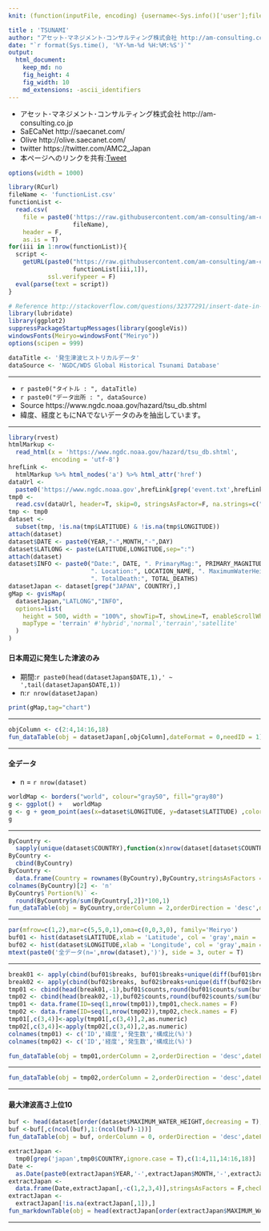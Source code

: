 ```yaml
---
knit: (function(inputFile, encoding) {username<-Sys.info()['user'];fileName<-'defaultPath.csv';pathToFile <-paste0('C:/Users/', username,'/Desktop/pathToCSV/');setwd(pathToFile);buf0<-read.csv(fileName,header = F,skip = 0,stringsAsFactor = F,check.names = F,fileEncoding = 'utf-8');rmarkdown::render(inputFile, encoding = encoding, output_file = paste0('C:/Users/',username,buf0[2,1],'charts/','am-consulting.co.jp-TSUNAMI.html')) })

title : 'TSUNAMI'
author: "アセット･マネジメント･コンサルティング株式会社 http://am-consulting.co.jp"
date: "`r format(Sys.time(), '%Y-%m-%d %H:%M:%S')`"
output: 
  html_document:
    keep_md: no
    fig_height: 4
    fig_width: 10
    md_extensions: -ascii_identifiers 
---
```

<link href="http://knowledgevault.saecanet.com/components/rmarkdown-html.css" rel="stylesheet">
<style>.main-container {max-width : 1000px;}</style>
<script src="http://knowledgevault.saecanet.com/components/JavascriptCode.js"></script>

- アセット･マネジメント･コンサルティング株式会社 http://am-consulting.co.jp
- SaECaNet http://saecanet.com/
- Olive http://olive.saecanet.com/
- twitter https://twitter.com/AMC2_Japan
- 本ページへのリンクを共有:<a href="https://twitter.com/share" class="twitter-share-button" data-via="AMC2_Japan" data-size="large">Tweet</a> <script>!function(d,s,id){var js,fjs=d.getElementsByTagName(s)[0],p=/^http:/.test(d.location)?'http':'https';if(!d.getElementById(id)){js=d.createElement(s);js.id=id;js.src=p+'://platform.twitter.com/widgets.js';fjs.parentNode.insertBefore(js,fjs);}}(document, 'script', 'twitter-wjs');</script>

```r
options(width = 1000)
```

```r
library(RCurl)
fileName <- 'functionList.csv'
functionList <-
  read.csv(
    file = paste0('https://raw.githubusercontent.com/am-consulting/am-consulting.github.io/master/csv/',
                  fileName),
    header = F,
    as.is = T)
for(iii in 1:nrow(functionList)){
  script <- 
    getURL(paste0("https://raw.githubusercontent.com/am-consulting/am-consulting.github.io/master/", 
                  functionList[iii,1]),
           ssl.verifypeer = F)
  eval(parse(text = script))
}
```

```r
# Reference http://stackoverflow.com/questions/32377291/insert-date-in-filename-while-knitting-document-using-rstudio-knit-button
library(lubridate)
library(ggplot2)
suppressPackageStartupMessages(library(googleVis))
windowsFonts(Meiryo=windowsFont("Meiryo"))
options(scipen = 999)
```

```r
dataTitle <- '発生津波ヒストリカルデータ'
dataSource <- 'NGDC/WDS Global Historical Tsunami Database'
```

***

- `r paste0("タイトル : ", dataTitle)`
- `r paste0("データ出所 : ", dataSource)`
- Source https://www.ngdc.noaa.gov/hazard/tsu_db.shtml
- 緯度、経度ともにNAでないデータのみを抽出しています。

***

```r
library(rvest)
htmlMarkup <- 
  read_html(x = 'https://www.ngdc.noaa.gov/hazard/tsu_db.shtml',
            encoding = 'utf-8')
hrefLink <-
  htmlMarkup %>% html_nodes('a') %>% html_attr('href')
dataUrl <-
  paste0('https://www.ngdc.noaa.gov',hrefLink[grep('event.txt',hrefLink)])
tmp0 <- 
  read.csv(dataUrl, header=T, skip=0, stringsAsFactor=F, na.strings=c("NA"), sep="\t", check.names=F)
tmp <- tmp0
dataset <- 
  subset(tmp, !is.na(tmp$LATITUDE) & !is.na(tmp$LONGITUDE))
attach(dataset)
dataset$DATE <- paste0(YEAR,"-",MONTH,"-",DAY)
dataset$LATLONG <- paste(LATITUDE,LONGITUDE,sep=":")
attach(dataset)
dataset$INFO <- paste0("Date:", DATE, ". PrimaryMag:", PRIMARY_MAGNITUDE, 
                       ". Location:", LOCATION_NAME, ". MaximumWaterHeight:", MAXIMUM_WATER_HEIGHT, 
                       ". TotalDeath:", TOTAL_DEATHS)
datasetJapan <- dataset[grep("JAPAN", COUNTRY),]
gMap <- gvisMap(
  datasetJapan,"LATLONG","INFO",
  options=list(
    height = 500, width = "100%", showTip=T, showLine=T, enableScrollWheel=T, useMapTypeControl=T, 
    mapType = 'terrain' #'hybrid','normal','terrain','satellite'
  )
)
```

#### 日本周辺に発生した津波のみ
- 期間:`r paste0(head(datasetJapan$DATE,1),' ~ ',tail(datasetJapan$DATE,1))`
- n:`r nrow(datasetJapan)`

```r
print(gMap,tag="chart")
```

***

```r
objColumn <- c(2:4,14:16,18)
fun_dataTable(obj = datasetJapan[,objColumn],dateFormat = 0,needID = 1)
```

***
#### 全データ
- n = `r nrow(dataset)`

```r
worldMap <- borders("world", colour="gray50", fill="gray80")
g <- ggplot() +   worldMap
g <- g + geom_point(aes(x=dataset$LONGITUDE, y=dataset$LATITUDE) ,color="red", size=1) 
g
```

***

```r
ByCountry <- 
  sapply(unique(dataset$COUNTRY),function(x)nrow(dataset[dataset$COUNTRY==x,]))
ByCountry <-
  cbind(ByCountry)
ByCountry <-
  data.frame(Country = rownames(ByCountry),ByCountry,stringsAsFactors = F,check.names = F,row.names = NULL)
colnames(ByCountry)[2] <- 'n'
ByCountry$`Portion(%)` <-
  round(ByCountry$n/sum(ByCountry[,2])*100,1)
fun_dataTable(obj = ByCountry,orderColumn = 2,orderDirection = 'desc',dateFormat = 0)
```

***

```r
par(mfrow=c(1,2),mar=c(5,5,0,1),oma=c(0,0,3,0), family='Meiryo')
buf01 <- hist(dataset$LATITUDE,xlab = 'Latitude', col = 'gray',main = '')
buf02 <- hist(dataset$LONGITUDE,xlab = 'Longitude', col = 'gray',main = '')
mtext(paste0('全データ(n=',nrow(dataset),')'), side = 3, outer = T)
```

***

```r
break01 <- apply(cbind(buf01$breaks, buf01$breaks+unique(diff(buf01$breaks))), 1, paste, collapse="~")
break02 <- apply(cbind(buf02$breaks, buf02$breaks+unique(diff(buf02$breaks))), 1, paste, collapse="~")
tmp01 <- cbind(head(break01,-1),buf01$counts,round(buf01$counts/sum(buf01$counts)*100,1))
tmp02 <- cbind(head(break02,-1),buf02$counts,round(buf02$counts/sum(buf02$counts)*100,1))
tmp01 <- data.frame(ID=seq(1,nrow(tmp01)),tmp01,check.names = F)
tmp02 <- data.frame(ID=seq(1,nrow(tmp02)),tmp02,check.names = F)
tmp01[,c(3,4)]<-apply(tmp01[,c(3,4)],2,as.numeric)
tmp02[,c(3,4)]<-apply(tmp02[,c(3,4)],2,as.numeric)
colnames(tmp01) <- c('ID','緯度','発生数','構成比(%)')
colnames(tmp02) <- c('ID','経度','発生数','構成比(%)')
```

```r
fun_dataTable(obj = tmp01,orderColumn = 2,orderDirection = 'desc',dateFormat = 0)
```

***

```r
fun_dataTable(obj = tmp02,orderColumn = 2,orderDirection = 'desc',dateFormat = 0)
```

***
#### 最大津波高さ上位10

```r
buf <- head(dataset[order(dataset$MAXIMUM_WATER_HEIGHT,decreasing = T),c(2:4,12,14:16,18)],20)
buf <-buf[,c(ncol(buf),1:(ncol(buf)-1))]
fun_dataTable(obj = buf, orderColumn = 0, orderDirection = 'desc',dateFormat = 0)
```

```r
extractJapan <-
  tmp0[grep('japan',tmp0$COUNTRY,ignore.case = T),c(1:4,11,14:16,18)]
Date <-
  as.Date(paste0(extractJapan$YEAR,'-',extractJapan$MONTH,'-',extractJapan$DAY))
extractJapan <-
  data.frame(Date,extractJapan[,-c(1,2,3,4)],stringsAsFactors = F,check.names = F,row.names = NULL)
extractJapan <-
  extractJapan[!is.na(extractJapan[,1]),]
fun_markdownTable(obj = head(extractJapan[order(extractJapan$MAXIMUM_WATER_HEIGHT,decreasing = T),],10))
```

***
<script>MakeNegative();</script>
<script>
  (function(i,s,o,g,r,a,m){i['GoogleAnalyticsObject']=r;i[r]=i[r]||function(){
  (i[r].q=i[r].q||[]).push(arguments)},i[r].l=1*new Date();a=s.createElement(o),
  m=s.getElementsByTagName(o)[0];a.async=1;a.src=g;m.parentNode.insertBefore(a,m)
  })(window,document,'script','https://www.google-analytics.com/analytics.js','ga');

  ga('create', 'UA-3077339-5', 'auto');
  ga('send', 'pageview');

</script>

<!--

--- 
tags : [発生津波ヒストリカルデータ,NGDC] 
published : true
---
# 発生津波ヒストリカルデータ:更新日 2017年04月17日
## 統計データ概要

***
#### 日本周辺に発生した津波の最大高さ上位10

|       Date| PRIMARY_MAGNITUDE|                LOCATION_NAME| LATITUDE| LONGITUDE| MAXIMUM_WATER_HEIGHT|
|----------:|-----------------:|----------------------------:|--------:|---------:|--------------------:|
| 1741-08-29|               6.9|           W. HOKKAIDO ISLAND|     41.5|    139.37|                   90|
| 1771-04-24|               7.4|               RYUKYU ISLANDS|       24|     124.3|                 85.4|
| 1792-05-21|               6.4| SHIMABARA BAY, KYUSHU ISLAND|    32.75|     130.3|                   55|
| 2011-03-11|               9.1|                HONSHU ISLAND|   38.297|   142.372|                 38.9|
| 1896-06-15|               8.3|                      SANRIKU|     39.5|       144|                 38.2|
| 1993-07-12|               7.7|                 SEA OF JAPAN|   42.851|   139.197|                   32|
| 1933-03-02|               8.4|                      SANRIKU|   39.224|   144.622|                   29|
| 1854-12-24|               8.4|                     NANKAIDO|     33.1|       135|                   28|
| 1707-10-28|               8.4|                     NANKAIDO|     33.2|     134.8|                 25.7|
| 1611-12-02|               8.1|                      SANRIKU|       39|     144.5|                   25|


***
	
## データテーブル･チャート
Link - [データテーブル･チャート](http://knowledgevault.saecanet.com/charts/am-consulting.co.jp-TSUNAMI.html)
<iframe src="http://knowledgevault.saecanet.com/charts/am-consulting.co.jp-TSUNAMI.html" width="100%" height="800px"></iframe>

-->

